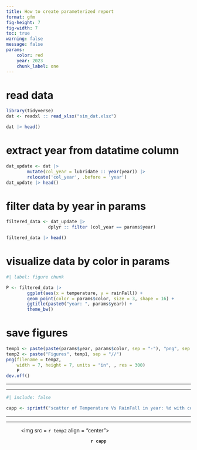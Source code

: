 ```yaml
---
title: How to create parameterized report 
format: gfm
fig-height: 7
fig-width: 7
toc: true
warning: false
message: false
params: 
    color: red
    year: 2023 
    chunk_label: one
---
```




# read data 
```r
library(tidyverse)
dat <- readxl :: read_xlsx("sim_dat.xlsx")

dat |> head()
```

# extract year from datatime column 

```r

dat_update <- dat |> 
        mutate(col_year = lubridate :: year(year)) |> 
        relocate('col_year', .before = 'year') 
dat_update |> head()

```


# filter data by year in params

```r

filtered_data <- dat_update |> 
                dplyr :: filter (col_year == params$year) 

filtered_data |> head()
```


# visualize data by color in params

```r
#| label: figure chunk

P <- filtered_data |> 
        ggplot(aes(x = temperature, y = rainFall)) + 
        geom_point(color = params$color, size = 3, shape = 16) + 
        ggtitle(paste0("year: ", params$year)) + 
        theme_bw() 

```


# save figures

```r
temp1 <- paste(paste(params$year, params$color, sep = "-"), "png", sep = ".")
temp2 <- paste("Figures", temp1, sep = "//")
png(filename = temp2, 
    width = 7, height = 7, units = "in", , res = 300)
    P 
dev.off()
```


***
***

```r
#| include: false

capp <- sprintf("scatter of Temperature Vs RainFall in year: %d with color: %s", params$year, params$color)
```


***

<!-- ![](`r temp2`) -->


***

<figure> 
<img src = `r temp2` align = "center"> 
<figcaption> 
<b> 
<p style = "text-align: center;"> 
`r capp` 
</b>
</p>
</figcaption>
</figure> 